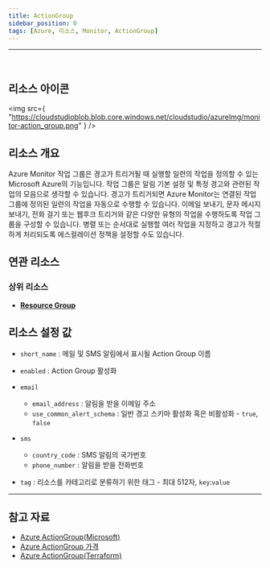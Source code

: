 ```yaml
---
title: ActionGroup
sidebar_position: 0
tags: [Azure, 리소스, Monitor, ActionGroup]
---
```


<hr />
<br />

## 리소스 아이콘

<img
    src={
        "https://cloudstudioblob.blob.core.windows.net/cloudstudio/azureImg/monitor-action_group.png"
    }
/>

## 리소스 개요

Azure Monitor 작업 그룹은 경고가 트리거될 때 실행할 일련의 작업을 정의할 수 있는 Microsoft Azure의 기능입니다. 작업 그룹은 알림 기본 설정 및 특정 경고와 관련된 작업의 모음으로 생각할 수 있습니다.
경고가 트리거되면 Azure Monitor는 연결된 작업 그룹에 정의된 일련의 작업을 자동으로 수행할 수 있습니다.
이메일 보내기, 문자 메시지 보내기, 전화 걸기 또는 웹후크 트리거와 같은 다양한 유형의 작업을 수행하도록 작업 그룹을 구성할 수 있습니다.
병렬 또는 순서대로 실행할 여러 작업을 지정하고 경고가 적절하게 처리되도록 에스컬레이션 정책을 설정할 수도 있습니다.

## 연관 리소스

### 상위 리소스

-   [**Resource Group**](https://docs.cstudio.app/docs/resource/azure/Base/ResourceGroup)

## 리소스 설정 값

-   `short_name` : 메일 및 SMS 알림에서 표시될 Action Group 이름

-   `enabled` : Action Group 활성화

-   `email`

    -   `email_address` : 알림을 받을 이메일 주소
    -   `use_common_alert_schema` : 일반 경고 스키마 활성화 혹은 비활성화 - `true`, `false`

-   `sms`

    -   `country_code` : SMS 알림의 국가번호
    -   `phone_number` : 알림을 받을 전화번호

-   `tag` : 리소스를 카테고리로 분류하기 위한 태그 - 최대 512자, `key`:`value`

---

## 참고 자료

-   [Azure ActionGroup(Microsoft)](https://learn.microsoft.com/en-us/azure/azure-monitor/overview)
-   [Azure ActionGroup 가격](https://azure.microsoft.com/ko-kr/pricing/details/monitor/)
-   [Azure ActionGroup(Terraform)](https://registry.terraform.io/providers/hashicorp/azurerm/latest/docs/resources/monitor_action_group)
